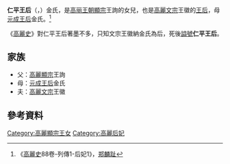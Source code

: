'''仁平王后'''（{{lang|ko|인평왕후}}，{{bd|?||?|catIdx=Y}}）金氏，是[[高丽王朝|高丽王朝]][[高麗顯宗|顯宗]]王詢的女兒，也是[[高麗文宗|高麗文宗]]王徽的[[王后|王后]]，母[[元成王后|元成王后]]金氏。<ref name= "gls">《[[高麗史|高麗史]]88卷-列傳1-后妃1》，[[郑麟趾|郑麟趾]]</ref>

《[[高麗史|高麗史]]》對仁平王后著墨不多，只知文宗王徽納金氏為后，死後[[謚號|謚號]]'''仁平王后'''。

== 家族 ==
* 父：[[高麗顯宗|高麗顯宗]]王詢
* 母：[[元成王后|元成王后]]金氏
* 夫：[[高麗文宗|高麗文宗]]王徽

== 參考資料 ==
<div class="references-small">
<references></references>
</div>

{{高麗王后}}


[[Category:高麗顯宗王女|Category:高麗顯宗王女]]
[[Category:高麗后妃|Category:高麗后妃]]